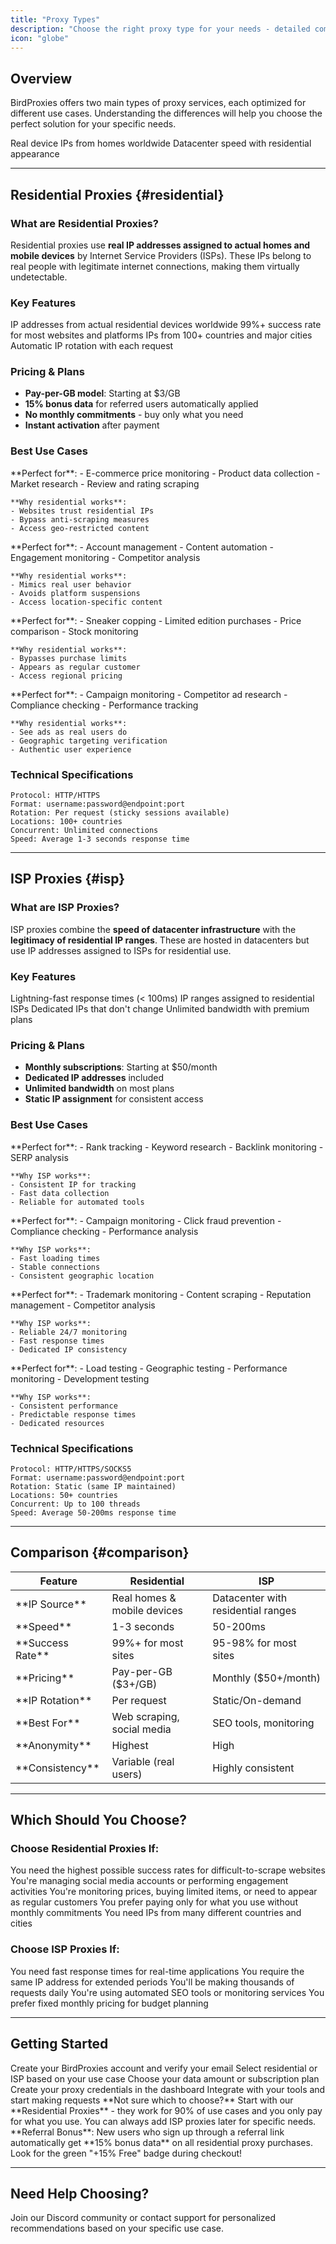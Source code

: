 ```yaml
---
title: "Proxy Types"
description: "Choose the right proxy type for your needs - detailed comparison with real-world use cases."
icon: "globe"
---
```


## Overview

BirdProxies offers two main types of proxy services, each optimized for different use cases. Understanding the differences will help you choose the perfect solution for your specific needs.

<CardGroup cols={2}>
  <Card title="Residential Proxies" icon="home" color="#f91127">
    Real device IPs from homes worldwide
  </Card>
  <Card title="ISP Proxies" icon="server" color="#fa616f">
    Datacenter speed with residential appearance
  </Card>
</CardGroup>

---

## Residential Proxies {#residential}

### What are Residential Proxies?

Residential proxies use **real IP addresses assigned to actual homes and mobile devices** by Internet Service Providers (ISPs). These IPs belong to real people with legitimate internet connections, making them virtually undetectable.

### Key Features

<CardGroup cols={2}>
  <Card title="Real Device IPs" icon="home">
    IP addresses from actual residential devices worldwide
  </Card>
  <Card title="High Success Rates" icon="check-circle">
    99%+ success rate for most websites and platforms
  </Card>
  <Card title="Global Coverage" icon="globe">
    IPs from 100+ countries and major cities
  </Card>
  <Card title="Dynamic Rotation" icon="arrows-rotate">
    Automatic IP rotation with each request
  </Card>
</CardGroup>

### Pricing & Plans

- **Pay-per-GB model**: Starting at $3/GB
- **15% bonus data** for referred users automatically applied
- **No monthly commitments** - buy only what you need
- **Instant activation** after payment

### Best Use Cases

<Tabs>
  <Tab title="Web Scraping">
    **Perfect for**:
    - E-commerce price monitoring
    - Product data collection
    - Market research
    - Review and rating scraping
    
    **Why residential works**:
    - Websites trust residential IPs
    - Bypass anti-scraping measures
    - Access geo-restricted content
  </Tab>
  
  <Tab title="Social Media">
    **Perfect for**:
    - Account management
    - Content automation
    - Engagement monitoring
    - Competitor analysis
    
    **Why residential works**:
    - Mimics real user behavior
    - Avoids platform suspensions
    - Access location-specific content
  </Tab>
  
  <Tab title="E-commerce">
    **Perfect for**:
    - Sneaker copping
    - Limited edition purchases
    - Price comparison
    - Stock monitoring
    
    **Why residential works**:
    - Bypasses purchase limits
    - Appears as regular customer
    - Access regional pricing
  </Tab>
  
  <Tab title="Ad Verification">
    **Perfect for**:
    - Campaign monitoring
    - Competitor ad research
    - Compliance checking
    - Performance tracking
    
    **Why residential works**:
    - See ads as real users do
    - Geographic targeting verification
    - Authentic user experience
  </Tab>
</Tabs>

### Technical Specifications

```
Protocol: HTTP/HTTPS
Format: username:password@endpoint:port
Rotation: Per request (sticky sessions available)
Locations: 100+ countries
Concurrent: Unlimited connections
Speed: Average 1-3 seconds response time
```

---

## ISP Proxies {#isp}

### What are ISP Proxies?

ISP proxies combine the **speed of datacenter infrastructure** with the **legitimacy of residential IP ranges**. These are hosted in datacenters but use IP addresses assigned to ISPs for residential use.

### Key Features

<CardGroup cols={2}>
  <Card title="Datacenter Speed" icon="gauge-high">
    Lightning-fast response times (< 100ms)
  </Card>
  <Card title="Residential IPs" icon="shield-check">
    IP ranges assigned to residential ISPs
  </Card>
  <Card title="Static IPs" icon="location-pin">
    Dedicated IPs that don't change
  </Card>
  <Card title="High Bandwidth" icon="wifi">
    Unlimited bandwidth with premium plans
  </Card>
</CardGroup>

### Pricing & Plans

- **Monthly subscriptions**: Starting at $50/month
- **Dedicated IP addresses** included
- **Unlimited bandwidth** on most plans
- **Static IP assignment** for consistent access

### Best Use Cases

<Tabs>
  <Tab title="SEO Tools">
    **Perfect for**:
    - Rank tracking
    - Keyword research
    - Backlink monitoring
    - SERP analysis
    
    **Why ISP works**:
    - Consistent IP for tracking
    - Fast data collection
    - Reliable for automated tools
  </Tab>
  
  <Tab title="Ad Verification">
    **Perfect for**:
    - Campaign monitoring
    - Click fraud prevention
    - Compliance checking
    - Performance analysis
    
    **Why ISP works**:
    - Fast loading times
    - Stable connections
    - Consistent geographic location
  </Tab>
  
  <Tab title="Brand Protection">
    **Perfect for**:
    - Trademark monitoring
    - Content scraping
    - Reputation management
    - Competitor analysis
    
    **Why ISP works**:
    - Reliable 24/7 monitoring
    - Fast response times
    - Dedicated IP consistency
  </Tab>
  
  <Tab title="API Testing">
    **Perfect for**:
    - Load testing
    - Geographic testing
    - Performance monitoring
    - Development testing
    
    **Why ISP works**:
    - Consistent performance
    - Predictable response times
    - Dedicated resources
  </Tab>
</Tabs>

### Technical Specifications

```
Protocol: HTTP/HTTPS/SOCKS5
Format: username:password@endpoint:port
Rotation: Static (same IP maintained)
Locations: 50+ countries
Concurrent: Up to 100 threads
Speed: Average 50-200ms response time
```

---

## Comparison {#comparison}

<table>
  <thead>
    <tr>
      <th>Feature</th>
      <th>Residential</th>
      <th>ISP</th>
    </tr>
  </thead>
  <tbody>
    <tr>
      <td>**IP Source**</td>
      <td>Real homes & mobile devices</td>
      <td>Datacenter with residential ranges</td>
    </tr>
    <tr>
      <td>**Speed**</td>
      <td>1-3 seconds</td>
      <td>50-200ms</td>
    </tr>
    <tr>
      <td>**Success Rate**</td>
      <td>99%+ for most sites</td>
      <td>95-98% for most sites</td>
    </tr>
    <tr>
      <td>**Pricing**</td>
      <td>Pay-per-GB ($3+/GB)</td>
      <td>Monthly ($50+/month)</td>
    </tr>
    <tr>
      <td>**IP Rotation**</td>
      <td>Per request</td>
      <td>Static/On-demand</td>
    </tr>
    <tr>
      <td>**Best For**</td>
      <td>Web scraping, social media</td>
      <td>SEO tools, monitoring</td>
    </tr>
    <tr>
      <td>**Anonymity**</td>
      <td>Highest</td>
      <td>High</td>
    </tr>
    <tr>
      <td>**Consistency**</td>
      <td>Variable (real users)</td>
      <td>Highly consistent</td>
    </tr>
  </tbody>
</table>

---

## Which Should You Choose?

### Choose Residential Proxies If:

<CardGroup cols={1}>
  <Card title="High Success Rate Priority" icon="target">
    You need the highest possible success rates for difficult-to-scrape websites
  </Card>
  <Card title="Social Media Automation" icon="users">
    You're managing social media accounts or performing engagement activities
  </Card>
  <Card title="E-commerce & Shopping" icon="shopping-cart">
    You're monitoring prices, buying limited items, or need to appear as regular customers
  </Card>
  <Card title="Pay-per-Use Model" icon="dollar-sign">
    You prefer paying only for what you use without monthly commitments
  </Card>
  <Card title="Geographic Diversity" icon="globe">
    You need IPs from many different countries and cities
  </Card>
</CardGroup>

### Choose ISP Proxies If:

<CardGroup cols={1}>
  <Card title="Speed is Critical" icon="gauge-high">
    You need fast response times for real-time applications
  </Card>
  <Card title="Consistent IP Needed" icon="location-pin">
    You require the same IP address for extended periods
  </Card>
  <Card title="High Volume Usage" icon="chart-line">
    You'll be making thousands of requests daily
  </Card>
  <Card title="SEO & Monitoring Tools" icon="search">
    You're using automated SEO tools or monitoring services
  </Card>
  <Card title="Predictable Costs" icon="calendar">
    You prefer fixed monthly pricing for budget planning
  </Card>
</CardGroup>

---

## Getting Started

<Steps>
  <Step title="Sign Up">
    Create your BirdProxies account and verify your email
  </Step>
  <Step title="Choose Your Type">
    Select residential or ISP based on your use case
  </Step>
  <Step title="Select Plan">
    Choose your data amount or subscription plan
  </Step>
  <Step title="Generate Endpoints">
    Create your proxy credentials in the dashboard
  </Step>
  <Step title="Start Using">
    Integrate with your tools and start making requests
  </Step>
</Steps>

<Tip>
**Not sure which to choose?** Start with our **Residential Proxies** - they work for 90% of use cases and you only pay for what you use. You can always add ISP proxies later for specific needs.
</Tip>

<Note>
**Referral Bonus**: New users who sign up through a referral link automatically get **15% bonus data** on all residential proxy purchases. Look for the green "+15% Free" badge during checkout!
</Note>

---

## Need Help Choosing?

<Card title="Talk to Our Team" icon="headset" href="https://discord.com/invite/birdproxies">
  Join our Discord community or contact support for personalized recommendations based on your specific use case.
</Card>